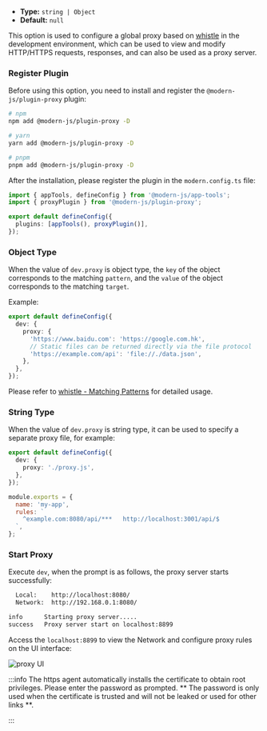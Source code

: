 - **Type:** `string | Object`
- **Default:** `null`

This option is used to configure a global proxy based on [whistle](https://wproxy.org/whistle/) in the development environment, which can be used to view and modify HTTP/HTTPS requests, responses, and can also be used as a proxy server.

### Register Plugin

Before using this option, you need to install and register the `@modern-js/plugin-proxy` plugin:

```bash
# npm
npm add @modern-js/plugin-proxy -D

# yarn
yarn add @modern-js/plugin-proxy -D

# pnpm
pnpm add @modern-js/plugin-proxy -D
```

After the installation, please register the plugin in the `modern.config.ts` file:

```ts title="modern.config.ts"
import { appTools, defineConfig } from '@modern-js/app-tools';
import { proxyPlugin } from '@modern-js/plugin-proxy';

export default defineConfig({
  plugins: [appTools(), proxyPlugin()],
});
```

### Object Type

When the value of `dev.proxy` is object type, the `key` of the object corresponds to the matching `pattern`, and the `value` of the object corresponds to the matching `target`.

Example:

```ts title="modern.config.ts"
export default defineConfig({
  dev: {
    proxy: {
      'https://www.baidu.com': 'https://google.com.hk',
      // Static files can be returned directly via the file protocol
      'https://example.com/api': 'file://./data.json',
    },
  },
});
```

Please refer to [whistle - Matching Patterns](https://wproxy.org/whistle/pattern.html) for detailed usage.

### String Type

When the value of `dev.proxy` is string type, it can be used to specify a separate proxy file, for example:

```ts title="modern.config.ts"
export default defineConfig({
  dev: {
    proxy: './proxy.js',
  },
});
```

```js title="proxy.js"
module.exports = {
  name: 'my-app',
  rules: `
    ^example.com:8080/api/***   http://localhost:3001/api/$
  `,
};
```

### Start Proxy

Execute `dev`, when the prompt is as follows, the proxy server starts successfully:

```bash
  Local:    http://localhost:8080/
  Network:  http://192.168.0.1:8080/

info      Starting proxy server.....
success   Proxy server start on localhost:8899
```

Access the `localhost:8899` to view the Network and configure proxy rules on the UI interface:

![proxy UI](https://lf3-static.bytednsdoc.com/obj/eden-cn/aphqeh7uhohpquloj/modern-js/docs/dev-proxy.png)

:::info
The https agent automatically installs the certificate to obtain root privileges. Please enter the password as prompted. ** The password is only used when the certificate is trusted and will not be leaked or used for other links **.

:::
